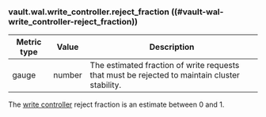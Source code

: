 ### vault.wal.write_controller.reject_fraction ((#vault-wal-write_controller-reject_fraction))

Metric type | Value   | Description
----------- | ------- | -----------
gauge       | number  | The estimated fraction of write requests that must be rejected to maintain cluster stability.

The [write controller](/vault/docs/concepts/adaptive-overload-protection) reject
fraction is an estimate between 0 and 1.